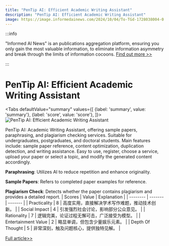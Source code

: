 ```yaml
---
title: "PenTip AI: Efficient Academic Writing Assistant"
description: "PenTip AI: Efficient Academic Writing Assistant"
image: https://image.informedainews.com/2024/10/04/To-TGd-1728038004-0.jpg
---
```



:::info

"Informed AI News" is an publications aggregation platform, ensuring you only gain the most valuable information, to eliminate information asymmetry and break through the limits of information cocoons.  [Find out more >>](/)

:::

# PenTip AI: Efficient Academic Writing Assistant


<Tabs
	defaultValue="summary"
	values={[
	{label: 'summary', value: 'summary'},
	{label: 'score', value: 'score'},
]}>
<TabItem value="summary">
<img
  src="https://image.informedainews.com/2024/10/04/To-TGd-1728038004-0.jpg"
  alt="PenTip AI: Efficient Academic Writing Assistant"
/>



PenTip AI: Academic Writing Assistant, offering sample papers, paraphrasing, and plagiarism checking services. Suitable for undergraduates, postgraduates, and doctoral students. Main features include: sample paper reference, content optimization, duplication detection, and writing assistance. Easy to use, register, choose a service, upload your paper or select a topic, and modify the generated content accordingly.

**Paraphrasing**: Utilizes AI to reduce repetition and enhance originality.

**Sample Papers**: Refers to completed paper examples for reference.

**Plagiarism Check**: Detects whether the paper contains plagiarism and provides a detailed report.
</TabItem>
<TabItem value="score">
	| Scores     | Value   | Explanation |
	| -------- | ------- | ------- |
	| Practicality  | 8    | 高度实用，直接解决学术写作难题，推动技术创新。    |
	| Social Impact | 4     | 引发强烈社会讨论，影响部分公众意见。    |
	| Rationality    | 7    | 逻辑完美，论证过程无懈可击，广泛接受为模型。    |
	| Entertainment Value    | 2    | 略显单调，但包含少量娱乐元素。    |
	| Depth Of Thought    | 5    | 非常深刻，触及问题核心，提供独特见解。    |
</TabItem>
</Tabs>

[Full article>>](https://github.com/ruanyf/weekly/issues/5187)
